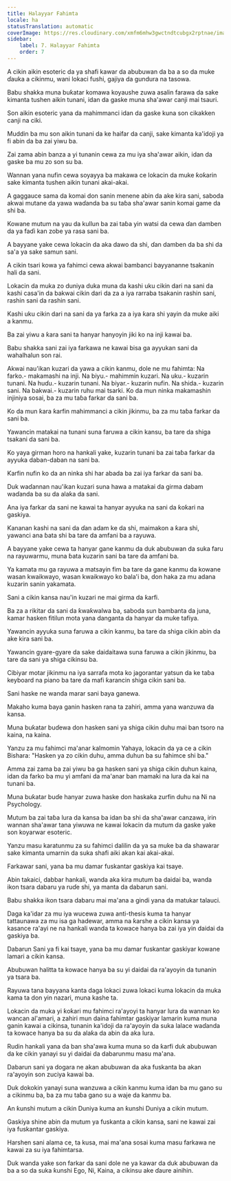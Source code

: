 ```yaml
---
title: Halayyar Fahimta
locale: ha
statusTranslation: automatic
coverImage: https://res.cloudinary.com/xmfm6mhw3gwctndtcubgx2rptnae/image/upload/v1741354419/small_cover_la_gran_rebelion_28716e29d2.webp
sidebar:
    label: 7. Halayyar Fahimta
    order: 7
---
```

A cikin aikin esoteric da ya shafi kawar da abubuwan da ba a so da muke ɗauka a cikinmu, wani lokaci fushi, gajiya da gundura na tasowa.

Babu shakka muna buƙatar komawa koyaushe zuwa asalin farawa da sake kimanta tushen aikin tunani, idan da gaske muna sha'awar canji mai tsauri.

Son aikin esoteric yana da mahimmanci idan da gaske kuna son cikakken canji na ciki.

Muddin ba mu son aikin tunani da ke haifar da canji, sake kimanta ka'idoji ya fi abin da ba zai yiwu ba.

Zai zama abin banza a yi tunanin cewa za mu iya sha'awar aikin, idan da gaske ba mu zo son su ba.

Wannan yana nufin cewa soyayya ba makawa ce lokacin da muke ƙoƙarin sake kimanta tushen aikin tunani akai-akai.

A gaggauce sama da komai don sanin menene abin da ake kira sani, saboda akwai mutane da yawa waɗanda ba su taɓa sha'awar sanin komai game da shi ba.

Kowane mutum na yau da kullun ba zai taɓa yin watsi da cewa ɗan damben da ya faɗi kan zobe ya rasa sani ba.

A bayyane yake cewa lokacin da aka dawo da shi, ɗan damben da ba shi da sa'a ya sake samun sani.

A cikin tsari kowa ya fahimci cewa akwai bambanci bayyananne tsakanin hali da sani.

Lokacin da muka zo duniya duka muna da kashi uku cikin dari na sani da kashi casa'in da bakwai cikin dari da za a iya rarraba tsakanin rashin sani, rashin sani da rashin sani.

Kashi uku cikin dari na sani da ya farka za a iya ƙara shi yayin da muke aiki a kanmu.

Ba zai yiwu a ƙara sani ta hanyar hanyoyin jiki ko na inji kawai ba.

Babu shakka sani zai iya farkawa ne kawai bisa ga ayyukan sani da wahalhalun son rai.

Akwai nau'ikan kuzari da yawa a cikin kanmu, dole ne mu fahimta: Na farko.- makamashi na inji. Na biyu.- mahimmin kuzari. Na uku.- kuzarin tunani. Na huɗu.- kuzarin tunani. Na biyar.- kuzarin nufin. Na shida.- kuzarin sani. Na bakwai.- kuzarin ruhu mai tsarki. Ko da mun ninka makamashin injiniya sosai, ba za mu taɓa farkar da sani ba.

Ko da mun ƙara ƙarfin mahimmanci a cikin jikinmu, ba za mu taɓa farkar da sani ba.

Yawancin matakai na tunani suna faruwa a cikin kansu, ba tare da shiga tsakani da sani ba.

Ko yaya girman horo na hankali yake, kuzarin tunani ba zai taɓa farkar da ayyuka daban-daban na sani ba.

Ƙarfin nufin ko da an ninka shi har abada ba zai iya farkar da sani ba.

Duk waɗannan nau'ikan kuzari suna hawa a matakai da girma dabam waɗanda ba su da alaƙa da sani.

Ana iya farkar da sani ne kawai ta hanyar ayyuka na sani da ƙoƙari na gaskiya.

Ƙananan kashi na sani da ɗan adam ke da shi, maimakon a ƙara shi, yawanci ana ɓata shi ba tare da amfani ba a rayuwa.

A bayyane yake cewa ta hanyar gane kanmu da duk abubuwan da suka faru na rayuwarmu, muna ɓata kuzarin sani ba tare da amfani ba.

Ya kamata mu ga rayuwa a matsayin fim ba tare da gane kanmu da kowane wasan kwaikwayo, wasan kwaikwayo ko bala'i ba, don haka za mu adana kuzarin sanin yakamata.

Sani a cikin kansa nau'in kuzari ne mai girma da ƙarfi.

Ba za a rikitar da sani da ƙwaƙwalwa ba, saboda sun bambanta da juna, kamar hasken fitilun mota yana danganta da hanyar da muke tafiya.

Yawancin ayyuka suna faruwa a cikin kanmu, ba tare da shiga cikin abin da ake kira sani ba.

Yawancin gyare-gyare da sake daidaitawa suna faruwa a cikin jikinmu, ba tare da sani ya shiga cikinsu ba.

Cibiyar motar jikinmu na iya sarrafa mota ko jagorantar yatsun da ke taɓa keyboard na piano ba tare da mafi ƙarancin shiga cikin sani ba.

Sani haske ne wanda marar sani baya ganewa.

Makaho kuma baya ganin hasken rana ta zahiri, amma yana wanzuwa da kansa.

Muna buƙatar buɗewa don hasken sani ya shiga cikin duhu mai ban tsoro na kaina, na kaina.

Yanzu za mu fahimci ma'anar kalmomin Yahaya, lokacin da ya ce a cikin Bishara: "Hasken ya zo cikin duhu, amma duhun ba su fahimce shi ba."

Amma zai zama ba zai yiwu ba ga hasken sani ya shiga cikin duhun kaina, idan da farko ba mu yi amfani da ma'anar ban mamaki na lura da kai na tunani ba.

Muna buƙatar buɗe hanyar zuwa haske don haskaka zurfin duhu na Ni na Psychology.

Mutum ba zai taɓa lura da kansa ba idan ba shi da sha'awar canzawa, irin wannan sha'awar tana yiwuwa ne kawai lokacin da mutum da gaske yake son koyarwar esoteric.

Yanzu masu karatunmu za su fahimci dalilin da ya sa muke ba da shawarar sake kimanta umarnin da suka shafi aiki akan kai akai-akai.

Farkawar sani, yana ba mu damar fuskantar gaskiya kai tsaye.

Abin takaici, dabbar hankali, wanda aka kira mutum ba daidai ba, wanda ikon tsara dabaru ya ruɗe shi, ya manta da dabarun sani.

Babu shakka ikon tsara dabaru mai ma'ana a gindi yana da matukar talauci.

Daga ka'idar za mu iya wucewa zuwa anti-thesis kuma ta hanyar tattaunawa za mu isa ga hadewar, amma na ƙarshe a cikin kansa ya kasance ra'ayi ne na hankali wanda ta kowace hanya ba zai iya yin daidai da gaskiya ba.

Dabarun Sani ya fi kai tsaye, yana ba mu damar fuskantar gaskiyar kowane lamari a cikin kansa.

Abubuwan halitta ta kowace hanya ba su yi daidai da ra'ayoyin da tunanin ya tsara ba.

Rayuwa tana bayyana kanta daga lokaci zuwa lokaci kuma lokacin da muka kama ta don yin nazari, muna kashe ta.

Lokacin da muka yi ƙoƙari mu fahimci ra'ayoyi ta hanyar lura da wannan ko wancan al'amari, a zahiri mun daina fahimtar gaskiyar lamarin kuma muna ganin kawai a cikinsa, tunanin ka'idoji da ra'ayoyin da suka lalace waɗanda ta kowace hanya ba su da alaƙa da abin da aka lura.

Rudin hankali yana da ban sha'awa kuma muna so da ƙarfi duk abubuwan da ke cikin yanayi su yi daidai da dabarunmu masu ma'ana.

Dabarun sani ya dogara ne akan abubuwan da aka fuskanta ba akan ra'ayoyin son zuciya kawai ba.

Duk dokokin yanayi suna wanzuwa a cikin kanmu kuma idan ba mu gano su a cikinmu ba, ba za mu taɓa gano su a waje da kanmu ba.

An ƙunshi mutum a cikin Duniya kuma an ƙunshi Duniya a cikin mutum.

Gaskiya shine abin da mutum ya fuskanta a cikin kansa, sani ne kawai zai iya fuskantar gaskiya.

Harshen sani alama ce, ta kusa, mai ma'ana sosai kuma masu farkawa ne kawai za su iya fahimtarsa.

Duk wanda yake son farkar da sani dole ne ya kawar da duk abubuwan da ba a so da suka ƙunshi Ego, Ni, Kaina, a cikinsu ake ɗaure ainihin.

